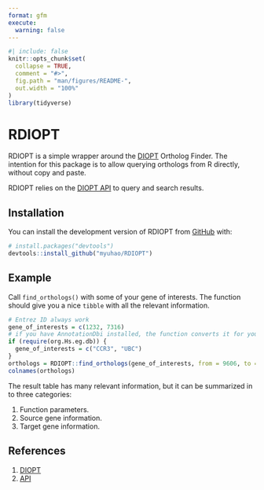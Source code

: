 ```yaml
---
format: gfm
execute: 
  warning: false
---
```


```r
#| include: false
knitr::opts_chunk$set(
  collapse = TRUE,
  comment = "#>",
  fig.path = "man/figures/README-",
  out.width = "100%"
)
library(tidyverse)
```

# RDIOPT

<!-- badges: start -->
<!-- badges: end -->

RDIOPT is a simple wrapper around the [DIOPT](https://www.flyrnai.org/diopt) Ortholog Finder. The intention for this package is to allow querying orthologs from R directly, without copy and paste. 


RDIOPT relies on the [DIOPT API](https://www.flyrnai.org/tools/diopt/web/api) to query and search results.

## Installation

You can install the development version of RDIOPT from [GitHub](https://github.com/) with:

``` r
# install.packages("devtools")
devtools::install_github("myuhao/RDIOPT")
```

## Example

Call `find_orthologs()` with some of your gene of interests. The function should give you a nice `tibble` with all the relevant information.


```r
# Entrez ID always work
gene_of_interests = c(1232, 7316)
# if you have AnnotationDbi installed, the function converts it for you
if (require(org.Hs.eg.db)) {
  gene_of_interests = c("CCR3", "UBC")
}
orthologs = RDIOPT::find_orthologs(gene_of_interests, from = 9606, to = 7227, filter = "none")
colnames(orthologs)
```

The result table has many relevant information, but it can be summarized in to three categories:

1. Function parameters.
1. Source gene information.
1. Target gene information.


## References

1. [DIOPT](https://www.flyrnai.org/diopt)
1. [API](https://www.flyrnai.org/tools/diopt/web/api#)
